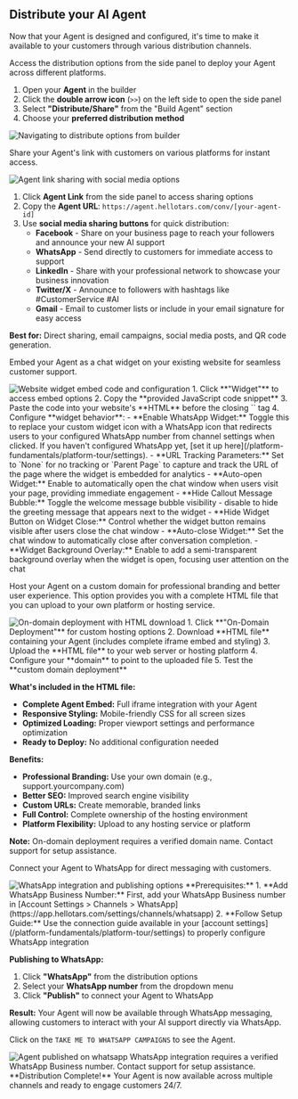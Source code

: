 ## <Icon icon="share" size="30"/> Distribute your AI Agent

Now that your Agent is designed and configured, it's time to make it available to your customers through various distribution channels.

<AccordionGroup>
<Accordion title="Navigate to Distribution" defaultOpen="true">

Access the distribution options from the side panel to deploy your Agent across different platforms.

1. Open your **Agent** in the builder
2. Click the **double arrow icon** (`>>`) on the left side to open the side panel
3. Select **"Distribute/Share"** from the "Build Agent" section
4. Choose your **preferred distribution method**

<Frame>
  <img src="/images/quickstart/distribute/step-1-navigate-to-distribute.gif" alt="Navigating to distribute options from builder" />
</Frame>

</Accordion>

<Accordion title="Agent link sharing">

Share your Agent's link with customers on various platforms for instant access.
<Frame>
  <img src="/images/quickstart/distribute/step-2-Agent-link-share.png" alt="Agent link sharing with social media options" />
</Frame>

1. Click **Agent Link** from the side panel to access sharing options
2. Copy the **Agent URL**: `https://agent.hellotars.com/conv/[your-agent-id]`
3. Use **social media sharing buttons** for quick distribution:
   - **Facebook** - Share on your business page to reach your followers and announce your new AI support
   - **WhatsApp** - Send directly to customers for immediate access to support
   - **LinkedIn** - Share with your professional network to showcase your business innovation
   - **Twitter/X** - Announce to followers with hashtags like #CustomerService #AI
   - **Gmail** - Email to customer lists or include in your email signature for easy access

**Best for:** Direct sharing, email campaigns, social media posts, and QR code generation.

</Accordion>

<Accordion title="Website widget integration">

Embed your Agent as a chat widget on your existing website for seamless customer support.
<Frame>
  <img src="/images/quickstart/distribute/step-3-widget-deploy.png" alt="Website widget embed code and configuration" />
</Frame>
1. Click **"Widget"** to access embed options
2. Copy the **provided JavaScript code snippet**
3. Paste the code into your website's **HTML** before the closing `</body>` tag
4. Configure **widget behavior**:
   - **Enable WhatsApp Widget:** Toggle this to replace your custom widget icon with a WhatsApp icon that redirects users to your configured WhatsApp number from channel settings when clicked. If you haven't configured WhatsApp yet, [set it up here](/platform-fundamentals/platform-tour/settings).
   - **URL Tracking Parameters:** Set to `None` for no tracking or `Parent Page` to capture and track the URL of the page where the widget is embedded for analytics
   - **Auto-open Widget:** Enable to automatically open the chat window when users visit your page, providing immediate engagement
   - **Hide Callout Message Bubble:** Toggle the welcome message bubble visibility - disable to hide the greeting message that appears next to the widget
   - **Hide Widget Button on Widget Close:** Control whether the widget button remains visible after users close the chat window
   - **Auto-close Widget:** Set the chat window to automatically close after conversation completion.
   - **Widget Background Overlay:** Enable to add a semi-transparent background overlay when the widget is open, focusing user attention on the chat


</Accordion>
<Accordion title="On-domain deployment">

Host your Agent on a custom domain for professional branding and better user experience. This option provides you with a complete HTML file that you can upload to your own platform or hosting service.
<Frame>
  <img src="/images/quickstart/distribute/step-4-on-domain-deploy.png" alt="On-domain deployment with HTML download" />
</Frame>
1. Click **"On-Domain Deployment"** for custom hosting options
2. Download **HTML file** containing your Agent (includes complete iframe embed and styling)
3. Upload the **HTML file** to your web server or hosting platform
4. Configure your **domain** to point to the uploaded file
5. Test the **custom domain deployment**

**What's included in the HTML file:**
- **Complete Agent Embed:** Full iframe integration with your Agent
- **Responsive Styling:** Mobile-friendly CSS for all screen sizes
- **Optimized Loading:** Proper viewport settings and performance optimization
- **Ready to Deploy:** No additional configuration needed

**Benefits:**
- **Professional Branding:** Use your own domain (e.g., support.yourcompany.com)
- **Better SEO:** Improved search engine visibility
- **Custom URLs:** Create memorable, branded links
- **Full Control:** Complete ownership of the hosting environment
- **Platform Flexibility:** Upload to any hosting service or platform

**Note:** On-domain deployment requires a verified domain name. Contact support for setup assistance.

</Accordion>

<Accordion title="WhatsApp integration">

Connect your Agent to WhatsApp for direct messaging with customers.

<Frame>
  <img src="/images/quickstart/distribute/step-5-publish-on-whatsapp.png" alt="WhatsApp integration and publishing options" />
</Frame>
**Prerequisites:**
1. **Add WhatsApp Business Number:**
 First, add your WhatsApp Business number in [Account Settings > Channels > WhatsApp](https://app.hellotars.com/settings/channels/whatsapp)
2. **Follow Setup Guide:** 
Use the connection guide available in your [account settings](/platform-fundamentals/platform-tour/settings) to properly configure WhatsApp integration

**Publishing to WhatsApp:**
1. Click **"WhatsApp"** from the distribution options
2. Select your **WhatsApp number** from the dropdown menu
3. Click **"Publish"** to connect your Agent to WhatsApp

**Result:** Your Agent will now be available through WhatsApp messaging, allowing customers to interact with your AI support directly via WhatsApp.

Click on the `TAKE ME TO WHATSAPP CAMPAIGNS` to see the Agent.
<Frame>
  <img src="/images/quickstart/distribute/whatsapp-published.png" alt="Agent published on whatsapp" />
</Frame>
<Note>
  WhatsApp integration requires a verified WhatsApp Business number. Contact support for setup assistance.
</Note>

<Check>
  **Distribution Complete!** Your Agent is now available across multiple channels and ready to engage customers 24/7.
</Check>

</Accordion>

</AccordionGroup>
